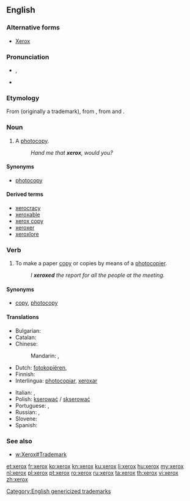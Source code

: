 {{also|Xerox}}
==English==

===Alternative forms===
* [[Xerox]]

===Pronunciation===
* {{a|UK}} {{IPA|/ˈzɛ.ɹɒks/}}, {{X-SAMPA|/"zE.r\Qks/}}
*: {{hyphenation|xe|rox}}
* {{a|US}} {{IPA|/ˈziː(ə)ɹ.ɑks/}}
*: {{hyphenation|xer|ox}}

===Etymology===
From {{term|Xerox||a photocopier}} (originally a trademark), from {{term|xerography}}, from {{etyl|grc|en}} {{term|ξηρός|tr=ksēros|sc=polytonic||dry|lang=grc}} and {{term|γραφή|tr=graphē|sc=polytonic||writing|lang=grc}}.

===Noun===
{{en-noun|es}}

# {{slang|North America}} A [[photocopy]].
#: ''Hand me that '''xerox''', would you?''

====Synonyms====
* [[photocopy]]

====Derived terms====
* [[xerocracy]]
* [[xeroxable]]
* [[xerox copy]]
* [[xeroxer]]
* [[xeroxlore]]

===Verb===
{{en-verb|xerox|es}}

# {{slang|North America}} To make a paper [[copy]] or copies by means of a [[photocopier]].
#: ''I '''xeroxed''' the report for all the people at the meeting.''

====Synonyms====
* {{sense|make a paper copy}} [[copy]], [[photocopy]]

====Translations====
{{trans-top|to make photocopies}}
* Bulgarian: {{t+|bg|копирам}}
* Catalan: {{t+|ca|fotocopiar}}
* Chinese:
*: Mandarin: {{t-|cmn|複印|sc=Hani}}, {{t-|cmn|复印|tr=fùyìn|sc=Hani}}
* Dutch: [[fotokopiëren]], {{t+|nl|kopiëren}}
* Finnish: {{t+|fi|kopioida}}
* Interlingua: [[photocopiar]], [[xeroxar]]
{{trans-mid}}
* Italian: {{t+|it|fotocopiare}}, {{t-|it|xerocopiare}}
* Polish: [[kserować]] / [[skserować]]
* Portuguese: {{t-|pt|fotocopiar}}, {{t+|pt|xerocar}}
* Russian: {{t+|ru|ксерокопировать|tr=kserokopírovat'}}, {{t+|ru|фотокопировать|tr=fotokopírovat'}}
* Slovene: {{t-|sl|fotokopirati}}
* Spanish: {{t+|es|fotocopiar}}
{{trans-bottom}}

===See also===
* [[w:Xerox#Trademark]]

[[Category:English genericized trademarks]]

[[et:xerox]]
[[fr:xerox]]
[[ko:xerox]]
[[kn:xerox]]
[[ku:xerox]]
[[li:xerox]]
[[hu:xerox]]
[[my:xerox]]
[[nl:xerox]]
[[pl:xerox]]
[[pt:xerox]]
[[ro:xerox]]
[[ru:xerox]]
[[ta:xerox]]
[[th:xerox]]
[[vi:xerox]]
[[zh:xerox]]
